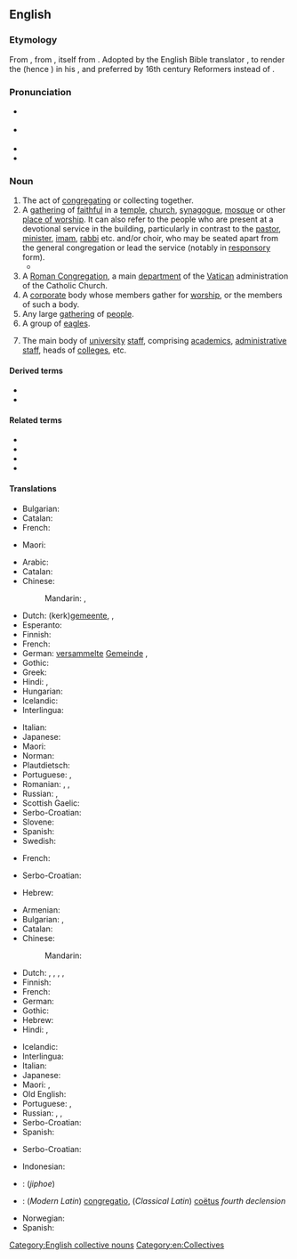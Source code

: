 {{also|congrégation|congrégâtion}}
==English==

===Etymology===
From {{der|en|fro|congregacion}}, from {{der|en|la|congregātiō}}, itself from {{m|la|congregō||to herd into a flock}}. Adopted {{c.|1340}} by the English Bible translator {{w|William Tyndale}}, to render the {{cog|grc|ἐκκλησία||those called together, (popular) meeting}} (hence {{cog|la|ecclēsia}}) in his {{w|New Testament}}, and preferred by 16th century Reformers instead of {{l|en|church}}.

===Pronunciation===
* {{a|RP}} {{IPA|en|/ˌkɒŋɡɹɪˈɡeɪʃən/}}
* {{a|GA}} {{IPA|en|/ˌkɑŋɡɹəˈɡeɪʃən/}}
* {{rhymes|en|eɪʃən}}
* {{hyph|en|con|gre|ga|tion}}

===Noun===
{{en-noun|~}}

# The act of [[congregate|congregating]] or collecting together.
# A [[gathering]] of [[faithful]] in a [[temple]], [[church]], [[synagogue]], [[mosque]] or other [[place of worship]]. It can also refer to the people who are present at a devotional service in the building, particularly in contrast to the [[pastor]], [[minister]], [[imam]], [[rabbi]] etc. and/or choir, who may be seated apart from the general congregation or lead the service (notably in [[responsory]] form).
#* {{quote-journal|1=en|date=13 Jan 2021|journal=The Guardian|author=Bethan McKernan |www=https://www.theguardian.com/world/2021/jan/13/turkey-drought-istanbul-run-out-water-45-days|title=Turkey drought: Istanbul could run out of water in 45 days|text=The critically low level of rainfall in the second half of 2020 – approaching 50% year on year for November – led the religious affairs directorate to instruct imams and their '''congregations''' to pray for rain last month.}}
# A [[w:Roman Congregation|Roman Congregation]], a main [[department]] of the [[Vatican]] administration of the Catholic Church.
# A [[corporate]] body whose members gather for [[worship]], or the members of such a body.
# Any large [[gathering]] of [[people]].
# A group of [[eagle|eagles]].
# {{lb|en|UK|Oxford University}} The main body of [[university]] [[staff]], comprising [[academic]]s, [[administrative]] [[staff]], heads of [[college]]s, etc.

====Derived terms====
* {{l|en|congregational}}
* {{l|en|congregationalism}}

====Related terms====
* {{l|en|congregant}}
* {{l|en|congregate}}
* {{l|en|congregator}}
* {{l|en|gregarious}}

====Translations====
{{trans-top|act of congregating}}
* Bulgarian: {{t+|bg|струпване|n}}
* Catalan: {{t+|ca|congregació|f}}
* French: {{t+|fr|rassemblement|m}}
{{trans-mid}}
* Maori: {{t|mi|ikapahitanga }}
{{trans-bottom}}

{{trans-top|religious gathering of people in a place of worship}}
* Arabic: {{t+|ar|جَمَاعَة|f}}
* Catalan: {{t+|ca|congregació|f}}
* Chinese:
*: Mandarin: {{t+|cmn|會眾|sc=Hani}}, {{t+|cmn|会众|tr=huìzhōng|sc=Hani}}
* Dutch: (kerk)[[gemeente]], {{t+|nl|congregatie}}, {{t+|nl|kudde}}
* Esperanto: {{t|eo|kongregacio}}
* Finnish: {{t+|fi|seurakunta}}
* French: {{t|fr|assemblée des fidèles|f}}
* German: [[versammelt]]e [[Gemeinde]] {{g|f}}, {{t+|de|Gemeinde|f}}
* Gothic: {{t|got|𐌲𐌰𐌼𐌰𐌹𐌽𐌸𐍃|f}}
* Greek: {{t+|el|εκκλησίασμα|n}}
* Hindi: {{t+|hi|जमात|f}} {{qualifier|Islam}}, {{t+|hi|जमाअत|f}}
* Hungarian: {{t+|hu|gyülekezet}}
* Icelandic: {{t|is|söfnuður|m}}
* Interlingua: {{t|ia|congregation}}
{{trans-mid}}
* Italian: {{t+|it|assemblea}}
* Japanese: {{t+|ja|会衆|tr=かいしゅう, kaishū|sc=Jpan}}
* Maori: {{t|mi|whakaminenga}}
* Norman: {{t|nrf|congrégâtion|f}}
* Plautdietsch: {{t|pdt|Vesaumlunk|f}}
* Portuguese: {{t+|pt|congregação|f}}, {{t+|pt|assembleia}}
* Romanian: {{t+|ro|congregație|f}}, {{t|ro|adunare de fideli}}, {{t|ro|organzație fondată religios|f}}
* Russian: {{t+|ru|па́ства|f}}, {{t+|ru|конгрега́ция|f}}
* Scottish Gaelic: {{t|gd|coitheanal|m}}
* Serbo-Croatian: {{t+|sh|kongregacija|f}}
* Slovene: {{t|sl|kongregacija|f}}
* Spanish: {{t|es|congregación|f}}
* Swedish: {{t+|sv|församling|c}} {{qualifier|Christianity only}}
{{trans-bottom}}

{{trans-top|Roman Congregation}}
* French: {{t+|fr|congrégation|f}}
{{trans-mid}}
* Serbo-Croatian: {{t+|sh|kongregacija|f}}
{{trans-bottom}}

{{trans-top|corporate body}}
* Hebrew: {{t+|he|עדה|f|tr='eda}}
{{trans-mid}}
{{trans-bottom}}

{{trans-top|large gathering of people}}
* Armenian: {{t+|hy|հավաքույթ}}
* Bulgarian: {{t+|bg|сбор|m}}, {{t+|bg|стру́пване|n}}
* Catalan: {{t+|ca|congregació|f}}
* Chinese:
*: Mandarin: {{t+|cmn|人群|tr=rénqún|sc=Hani}}
* Dutch: {{t+|nl|congregatie}}, {{t+|nl|bijeenkomst}}, {{t+|nl|menigte}}, {{t+|nl|samenscholing}}, {{t+|nl|vergadering}}
* Finnish: {{t+|fi|väkijoukko}}
* French: {{t+|fr|assemblée|f}}
* German: {{t+|de|Versammlung|f}}
* Gothic: {{t|got|𐌲𐌰𐌵𐌿𐌼𐌸𐍃|f}}
* Hebrew: {{t+|he|קהל|m|tr=kaal}}
* Hindi: {{t+|hi|जमात|f}}, {{t+|hi|जमाअत|f}}
{{trans-mid}}
* Icelandic: {{t+|is|mannsöfnuður|m}}
* Interlingua: {{t|ia|congregation}}
* Italian: {{t+|it|congregazione}}
* Japanese: {{t+|ja|集団|tr=しゅうだん, shūdan|sc=Jpan}}
* Maori: {{t|mi|minenga}}, {{t|mi|whakaminenga}}
* Old English: {{t|ang|samnung|f}}
* Portuguese: {{t+|pt|congregação|f}}, {{t+|pt|assembleia|f}}
* Russian: {{t+|ru|собра́ние|n}}, {{t+|ru|скопле́ние|n}}, {{t+|ru|схо́дка|f}}
* Serbo-Croatian: {{t+|sh|kongregacija|f}}
* Spanish: {{t|es|congregación|f}}
{{trans-bottom}}

{{trans-top|group of eagles}}
* Serbo-Croatian: {{t+|sh|jato|n}}
{{trans-mid}}
{{trans-bottom}}

{{checktrans-top}}
* Indonesian: {{t+check|id|kongregasi}}
* {{ttbc|ko}}: {{t+check|ko|집회}} (''jiphoe'')
* {{ttbc|la}}: (''Modern Latin'') [[congregatio]], (''Classical Latin'') [[coëtus]] ''fourth declension''
{{trans-mid}}
* Norwegian: {{t-check|no|menighet}}
* Spanish: {{t-check|es|congregación}}
{{trans-bottom}}

[[Category:English collective nouns]]
[[Category:en:Collectives]]
